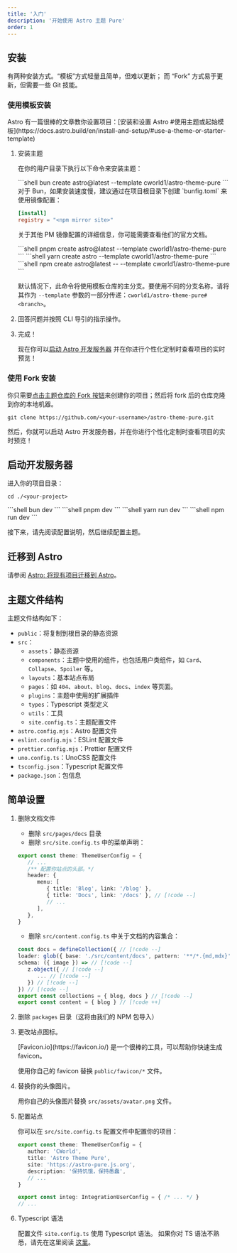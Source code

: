 ```yaml
---
title: '入门'
description: '开始使用 Astro 主题 Pure'
order: 1
---
```



## 安装

有两种安装方式。“模板”方式轻量且简单，但难以更新； 而 “Fork” 方式易于更新，但需要一些 Git 技能。

### 使用模板安装

<Aside type='tip'>
Astro 有一篇很棒的文章教你设置项目：[安装和设置 Astro #使用主题或起始模板](https://docs.astro.build/en/install-and-setup/#use-a-theme-or-starter-template)
</Aside>

<Steps>

1.  安装主题

    在你的用户目录下执行以下命令来安装主题：

    <Tabs>
    <TabItem label='bun'>
    ```shell
    bun create astro@latest --template cworld1/astro-theme-pure
    ```
    <Aside type='tip'>
    对于 Bun，如果安装速度慢，建议通过在项目根目录下创建 `bunfig.toml` 来使用镜像配置：

    ```toml title="bunfig.toml"
    [install]
    registry = "<npm mirror site>"
    ```

    关于其他 PM 镜像配置的详细信息，你可能需要查看他们的官方文档。
    </Aside>
    </TabItem>
    <TabItem label='pnpm'>
    ```shell
    pnpm create astro@latest --template cworld1/astro-theme-pure
    ```
    </TabItem>
    <TabItem label='yarn'>
    ```shell
    yarn create astro --template cworld1/astro-theme-pure
    ```
    </TabItem>
    <TabItem label='npm'>
    ```shell
    npm create astro@latest -- --template cworld1/astro-theme-pure
    ```
    </TabItem>
    </Tabs>

    默认情况下，此命令将使用模板仓库的主分支。要使用不同的分支名称，请将其作为 `--template` 参数的一部分传递：`cworld1/astro-theme-pure#<branch>`。

2.  回答问题并按照 CLI 导引的指示操作。

3.  完成！

    现在你可以[启动 Astro 开发服务器](https://docs.astro.build/en/install-and-setup/#start-the-astro-dev-server)  并在你进行个性化定制时查看项目的实时预览！

</Steps>

### 使用 Fork 安装

你只需要[点击主题仓库的 Fork 按钮](https://github.com/cworld1/astro-theme-pure/fork)来创建你的项目；然后将 fork 后的仓库克隆到你的本地机器。

```shell
git clone https://github.com/<your-username>/astro-theme-pure.git
```

然后，你就可以启动 Astro 开发服务器，并在你进行个性化定制时查看项目的实时预览！

## 启动开发服务器

进入你的项目目录：

```shell
cd ./<your-project>
```

<Tabs>
<TabItem label='bun'>
```shell
bun dev
```
</TabItem>
<TabItem label='pnpm'>
```shell
pnpm dev
```
</TabItem>
<TabItem label='yarn'>
```shell
yarn run dev
```
</TabItem>
<TabItem label='npm'>
```shell
npm run dev
```
</TabItem>
</Tabs>

接下来，请先阅读配置说明，然后继续配置主题。

## 迁移到 Astro

请参阅 [Astro: 将现有项目迁移到 Astro](https://docs.astro.build/en/guides/migrate-to-astro/)。

## 主题文件结构

主题文件结构如下：

-   `public`：将复制到根目录的静态资源
-   `src`：
    -   `assets`：静态资源
    -   `components`：主题中使用的组件，也包括用户类组件，如 `Card`、`Collapse`、`Spoiler` 等。
    -   `layouts`：基本站点布局
    -   `pages`：如 `404`、`about`、`blog`、`docs`、`index` 等页面。
    -   `plugins`：主题中使用的扩展插件
    -   `types`：Typescript 类型定义
    -   `utils`：工具
    -   `site.config.ts`：主题配置文件
-   `astro.config.mjs`：Astro 配置文件
-   `eslint.config.mjs`：ESLint 配置文件
-   `prettier.config.mjs`：Prettier 配置文件
-   `uno.config.ts`：UnoCSS 配置文件
-   `tsconfig.json`：Typescript 配置文件
-   `package.json`：包信息

## 简单设置

<Steps>

1.  删除文档文件

    -   删除 `src/pages/docs` 目录
    -   删除 `src/site.config.ts` 中的菜单声明：

    ```ts title="src/site.config.ts"
    export const theme: ThemeUserConfig = {
       // ...
       /** 配置你站点的头部。*/
       header: {
          menu: [
             { title: 'Blog', link: '/blog' },
             { title: 'Docs', link: '/docs' }, // [!code --]
             // ...
          ],
       },
    }
    ```

    -   删除 `src/content.config.ts` 中关于文档的内容集合：

    ```ts title="src/content.config.ts"
    const docs = defineCollection({ // [!code --]
    loader: glob({ base: './src/content/docs', pattern: '**/*.{md,mdx}' }), // [!code --]
    schema: ({ image }) => // [!code --]
       z.object({ // [!code --]
          ... // [!code --]
       }) // [!code --]
    }) // [!code --]
    export const collections = { blog, docs } // [!code --]
    export const content = { blog } // [!code ++]
    ```

2.  删除 `packages` 目录（这将由我们的 NPM 包导入）

3.  更改站点图标。

    <Aside type='tip'>
    [Favicon.io](https://favicon.io/) 是一个很棒的工具，可以帮助你快速生成 favicon。
    </Aside>

    使用你自己的 favicon 替换 `public/favicon/*` 文件。

4.  替换你的头像图片。

    用你自己的头像图片替换 `src/assets/avatar.png` 文件。

5.  配置站点

    你可以在 `src/site.config.ts` 配置文件中配置你的项目：

    ```ts title="src/site.config.ts"
    export const theme: ThemeUserConfig = {
       author: 'CWorld',
       title: 'Astro Theme Pure',
       site: 'https://astro-pure.js.org',
       description: '保持饥饿，保持愚蠢',
       // ...
    }

    export const integ: IntegrationUserConfig = { /* ... */ }
    // ...
    ```

6.  Typescript 语法

    配置文件 `site.config.ts` 使用 Typescript 语法。 如果你对 TS 语法不熟悉，请先在这里阅读 [这里](https://learnxinyminutes.com/docs/typescript/)。

</Steps>
